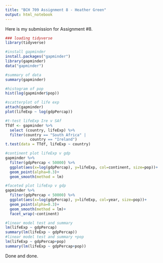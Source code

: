 ```yaml
---
title: "BCH 709 Assignment 8 - Heather Green"
output: html_notebook
---
```


Here is my submission for Assignment #8. 

```r
### loading tidyverse
library(tidyverse)
```

```r
#install gapminder
install.packages("gapminder")
library(gapminder)
data("gapminder")
```

```r
#summary of data
summary(gapminder)
```

```r
#histogram of pop
hist(log(gapminder$pop))
```

```r
#scatterplot of life exp
attach(gapminder)
plot(lifeExp ~ log(gdpPercap))
```

```r
#t-test lifeExp Ire v SAf
TTdf <- gapminder %>%
  select (country, lifeExp) %>%
  filter(country == "South Africa" |
           country == "Ireland")
t.test(data = TTdf, lifeExp ~ country)
```

```r
#continent plot lifeExp v gdp
gapminder %>%
  filter(gdpPercap < 50000) %>%
  ggplot(aes(x=log(gdpPercap), y=lifeExp, col=continent, size=pop))+
  geom_point(alpha=0.3)+
  geom_smooth(method = lm)
```

```r
#faceted plot lifeExp v gdp
gapminder %>%
  filter(gdpPercap < 50000) %>%
  ggplot(aes(x=log(gdpPercap), y=lifeExp, col=year, size=pop))+
  geom_point(alpha=0.3)+
  geom_smooth(method = lm)+
  facet_wrap(~continent)
```

```r
#linear model test and summary
lm(lifeExp ~ gdpPercap)
summary(lm(lifeExp ~ gdpPercap))
#linear model test and summary +pop
lm(lifeExp ~ gdpPercap+pop)
summary(lm(lifeExp ~ gdpPercap+pop))
```

Done and done.

